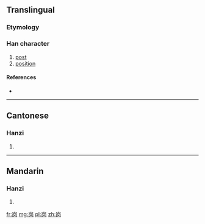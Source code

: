 {{also|岡|崗}}
==Translingual==

===Etymology===
{{Han simp|崗|f=岡|t=冈}}

===Han character===
{{Han char|rn=46|rad=山|as=04|sn=7|four=|canj=山月大 (UBK)}}

# [[post]]
# [[position]]

====References====
* {{Han ref|kx=0308.331|hdz=10763.090|uh=5C97|ud=23703}}

----

==Cantonese==

===Hanzi===
{{yue-hanzi|jyut=|y=gong1|tra=崗}}

# {{defn|lang=yue|sort=山04}}

----

==Mandarin==

===Hanzi===
{{cmn-hanzi|tra=崗|pin=[[gǎng]] ([[gang3]])|wg=kang<sup>3</sup>}}

# {{defn|lang=cmn|sort=山04}}

[[fr:岗]]
[[mg:岗]]
[[pl:岗]]
[[zh:岗]]